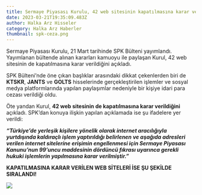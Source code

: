 ```yaml
---
title: Sermaye Piyasası Kurulu, 42 web sitesinin kapatılmasına karar verdi!
date: 2023-03-21T19:35:09.483Z
author: Halka Arz Hisseler
category: Halka Arz Haberler
thumbnail: spk-ceza.png
---
```

Sermaye Piyasası Kurulu, 21 Mart tarihinde SPK Bülteni yayımlandı. Yayımlanan bültende alınan kararları kamuoyu ile paylaşan Kurul, 42 web sitesinin de kapatılmasına karar verildiğini açıkladı.

SPK Bülteni’nde öne çıkan başlıklar arasındaki dikkat çekenlerden biri de **KTSKR**, **JANTS** ve **GOLTS** hisselerinde gerçekleştirilen işlemler ve sosyal medya platformlarında yapılan paylaşımlar nedeniyle bir kişiye idari para cezası verildiği oldu.

Öte yandan Kurul, **42 web sitesinin de kapatılmasına karar verildiğini** açıkladı. SPK’dan konuya ilişkin yapılan açıklamada ise şu ifadelere yer verildi:

***“Türkiye’de yerleşik kişilere yönelik olarak internet aracılığıyla yurtdışında kaldıraçlı işlem yaptırıldığı belirlenen ve aşağıda adresleri verilen internet sitelerine erişimin engellenmesi için Sermaye Piyasası Kanunu’nun 99’uncu maddesinin dördüncü fıkrası uyarınca gerekli hukuki işlemlerin yapılmasına karar verilmiştir.”***

**KAPATILMASINA KARAR VERİLEN WEB SİTELERİ İSE ŞU ŞEKİLDE SIRALANDI!**

![](web-siteleri.png)